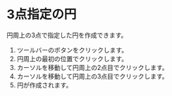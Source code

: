 
# 3点指定の円

円周上の3点で指定した円を作成できます。

<KinouGaiyou shortcut='' command='Three-Point Circle' button='ツールバー' />

1. ツールバーのボタンをクリックします。
2. 円周上の最初の位置でクリックします。
3. カーソルを移動して円周上の2点目でクリックします。
4. カーソルを移動して円周上の3点目でクリックします。
5. 円が作成されます。

